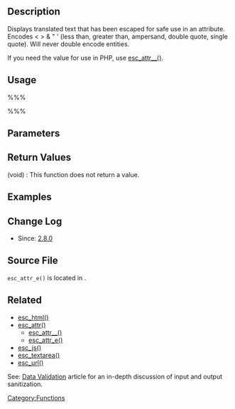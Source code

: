 {{Languages|
{{en|Function Reference/esc_attr_e}}
{{ja|関数リファレンス/esc_attr_e}}
}}

== Description ==

Displays translated text that has been escaped for safe use in an attribute. Encodes < > & " ' (less than, greater than, ampersand, double quote, single quote). Will never double encode entities.

If you need the value for use in PHP, use [[Function Reference/esc_attr_2|esc_attr__()]].

== Usage ==

%%%<?php esc_attr_e( $text, $domain ) ?>%%%

== Parameters ==

{{Parameter|$text|string|The text which is to be encoded.}}
{{Parameter|$textdomain|string|Domain to retrieve the translated text.|optional|'default'}}

== Return Values ==

; (void) : This function does not return a value.

== Examples ==


== Change Log ==

* Since: [[Version 2.8|2.8.0]]

== Source File ==

<tt>esc_attr_e()</tt> is located in {{Trac|wp-includes/l10n.php}}.

== Related ==

* [[Function Reference/esc_html|esc_html()]]
* [[Function Reference/esc_attr|esc_attr()]]
** [[Function Reference/esc_attr__|esc_attr__()]]
** [[Function Reference/esc_attr_e|esc_attr_e()]]
* [[Function Reference/esc_js|esc_js()]]
* [[Function Reference/esc_textarea|esc_textarea()]]
* [[Function Reference/esc_url|esc_url()]]
See: [[Data_Validation|Data Validation]] article for an in-depth discussion of input and output sanitization.

{{L10n}}

{{Tag Footer}}

[[Category:Functions]]